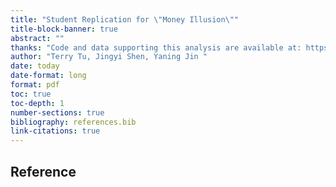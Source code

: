 ```yaml
---
title: "Student Replication for \"Money Illusion\""
title-block-banner: true
abstract: ""
thanks: "Code and data supporting this analysis are available at: https://github.com/TEJMaster/Student-Replication-For-Money-Illusion.git"
author: "Terry Tu, Jingyi Shen, Yaning Jin "
date: today
date-format: long
format: pdf
toc: true
toc-depth: 1
number-sections: true
bibliography: references.bib
link-citations: true
---
```


## Reference